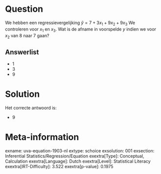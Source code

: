 Question
========

We hebben een regressievergelijking $\hat{y} = 7 + 3x_{1} +
9x_{2} + 9x_{3}$ We controleren voor *x*~1~ en *x*~3~. Wat is de
afname in voorspelde *y* indien we voor *x*~2~ van 8 naar 7 gaan?

Answerlist
----------

* 1
* 3
* 9

Solution
========

Het correcte antwoord is: 

* 9

Meta-information
================
exname: uva-equation-1903-nl
extype: schoice
exsolution: 001
exsection: Inferential Statistics/Regression/Equation
exextra[Type]: Conceptual, Calculation
exextra[Language]: Dutch
exextra[Level]: Statistical Literacy
exextra[IRT-Difficulty]: 3.522
exextra[p-value]: 0.1975
